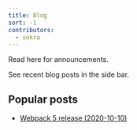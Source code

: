 ```yaml
---
title: Blog
sort: -1
contributors:
  - sokra
---
```


Read here for announcements.

See recent blog posts in the side bar.

## Popular posts

- [Webpack 5 release (2020-10-10)](/blog/2020-10-10-webpack-5-release/)
